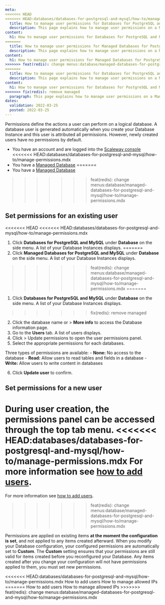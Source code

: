 ```yaml
---
meta:
<<<<<<< HEAD
<<<<<<< HEAD:databases/databases-for-postgresql-and-mysql/how-to/manage-permissions.mdx
  title: How to manage user permissions for Databases for PostgreSQL and MySQL
  description: This page explains how to manage user permissions on a Managed Database
content:
  h1: How to manage user permissions for Databases for PostgreSQL and MySQL
=======
  title: How to manage user permissions for Managed Databases for PostgreSQL and MySQL
  description: This page explains how to manage user permissions on a Managed Database
content:
  h1: How to manage user permissions for Managed Databases for PostgreSQL and MySQL
>>>>>>> feat(redis): change menus:database/managed-databases-for-postgresql-and-mysql/how-to/manage-permissions.mdx
=======
  title: How to manage user permissions for Databases for PostgreSQL and MySQL
  description: This page explains how to manage user permissions on a Managed Database
content:
  h1: How to manage user permissions for Databases for PostgreSQL and MySQL
>>>>>>> fix(redis): remove managed
  paragraph: This page explains how to manage user permissions on a Managed Database
dates:
  validation: 2022-03-25
  posted: 2022-03-25
---
```


Permissions define the actions a user can perform on a logical database. A database user is generated automatically when you create your Database Instance and this user is attributed all permissions. 
However, newly created users have no permissions by default.

<Message type="requirement">

- You have an account and are logged into the [Scaleway console](https://console.scaleway.com)
<<<<<<< HEAD:databases/databases-for-postgresql-and-mysql/how-to/manage-permissions.mdx
- You have a [Managed Database](/databases/databases-for-postgresql-and-mysql/concepts/#managed-database)
=======
- You have a [Managed Database](/database/managed-databases-for-postgresql-and-mysql/concepts/#managed-database)
>>>>>>> feat(redis): change menus:database/managed-databases-for-postgresql-and-mysql/how-to/manage-permissions.mdx

</Message>

## Set permissions for an existing user

<<<<<<< HEAD
<<<<<<< HEAD:databases/databases-for-postgresql-and-mysql/how-to/manage-permissions.mdx
1. Click **Databases for PostgreSQL and MySQL** under **Database** on the side menu. A list of your Database Instances displays.
=======
1. Click **Managed Databases for PostgreSQL and MySQL** under **Database** on the side menu. A list of your Database Instances displays.
>>>>>>> feat(redis): change menus:database/managed-databases-for-postgresql-and-mysql/how-to/manage-permissions.mdx
=======
1. Click **Databases for PostgreSQL and MySQL** under **Database** on the side menu. A list of your Database Instances displays.
>>>>>>> fix(redis): remove managed
2. Click the database name or <Icon name="more" /> > **More info** to access the Database information page.
3. Go to the **Users** tab. A list of users displays.
4. Click <Icon name="more" /> > Update permissions to open the user permissions panel.
5. Select the appropriate permissions for each databases.

  <Message type="note">

  Three types of permissions are available:
    - **None:** No access to the database
    - **Read:** Allow users to read tables and fields in a database
    - **Write:** Allow users to write content in databases

  </Message>

6. Click **Update user** to confirm. 

## Set permissions for a new user

During user creation, the permissions panel can be accessed through the top tab menu. 
<<<<<<< HEAD:databases/databases-for-postgresql-and-mysql/how-to/manage-permissions.mdx
For more information see [how to add users](/databases/databases-for-postgresql-and-mysql/how-to/add-users).
=======
For more information see [how to add users](/database/managed-databases-for-postgresql-and-mysql/how-to/add-users).
>>>>>>> feat(redis): change menus:database/managed-databases-for-postgresql-and-mysql/how-to/manage-permissions.mdx

<Message type="note">

Permissions are applied on existing items **at the moment the configuration is set**, and not applied to any items created afterward. 
When you modify your Database configuration, your configured permissions are automatically set to **Custom**. The **Custom** setting ensures that your permissions are still valid for items created before you reconfigured your Database. 
Any items created after you change your configuration will not have permissions applied to them, you must set new permissions.

</Message>

<Navigation title="See Also">
<<<<<<< HEAD:databases/databases-for-postgresql-and-mysql/how-to/manage-permissions.mdx
  <PreviousButton to="/databases/databases-for-postgresql-and-mysql/how-to/add-users/">How to add users</PreviousButton>
  <NextButton to="/databases/databases-for-postgresql-and-mysql/how-to/manage-allowed-ip-addresses/">How to manage allowed IPs</NextButton>
=======
  <PreviousButton to="/database/managed-databases-for-postgresql-and-mysql/how-to/add-users/">How to add users</PreviousButton>
  <NextButton to="/database/managed-databases-for-postgresql-and-mysql/how-to/manage-allowed-ip-addresses/">How to manage allowed IPs</NextButton>
>>>>>>> feat(redis): change menus:database/managed-databases-for-postgresql-and-mysql/how-to/manage-permissions.mdx
</Navigation>

